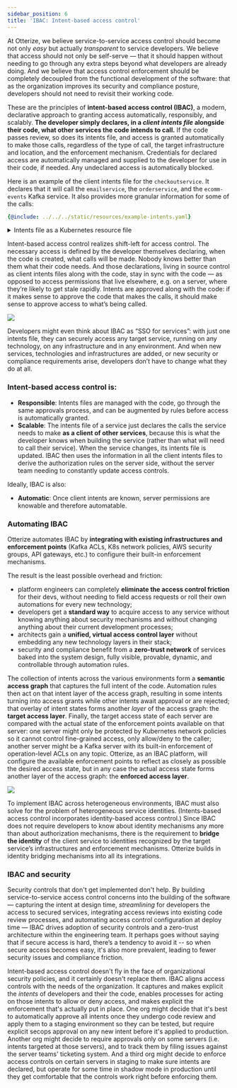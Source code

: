 ```yaml
---
sidebar_position: 6
title: 'IBAC: Intent-based access control'
---
```


At Otterize, we believe service-to-service access control should become not only *easy* but actually *transparent* to service developers. We believe that access should not only be self-serve — that it should happen without needing to go through any extra steps beyond what developers are already doing. And we believe that access control enforcement should be completely decoupled from the functional development of the software: that as the organization improves its security and compliance posture, developers should not need to revisit their working code.

These are the principles of **intent-based access control (IBAC)**, a modern, declarative approach to granting access automatically, responsibly, and scalably. **The developer simply declares, in a *client intents file* alongside their code, what other services the code intends to call.** If the code passes review, so does its intents file, and access is granted automatically to make those calls, regardless of the type of call, the target infrastructure and location, and the enforcement mechanism. Credentials for declared access are automatically managed and supplied to the developer for use in their code, if needed. Any undeclared access is automatically blocked.

Here is an example of the client intents file for the `checkoutservice`.
It declares that it will call the `emailservice`, the `orderservice`, and the `ecomm-events` Kafka service.
It also provides more granular information for some of the calls:
```yaml
{@include: ../../../static/resources/example-intents.yaml}
```

<details>
<summary>Intents file as a Kubernetes resource file</summary>
<div>

Here is the same intents file, now formatted as a Kubernetes custom resource file,
so it can be applied directly via `kubectl apply`:

```yaml
{@include: ../../../static/resources/example-intents-resource.yaml}
```

</div>
</details>

Intent-based access control realizes shift-left for access control. The necessary access is defined by the developer themselves declaring, when the code is created, what calls will be made. Nobody knows better than them what their code needs. And those declarations, living in source control as client intents files along with the code, stay in sync with the code — as opposed to access permissions that live elsewhere, e.g. on a server, where they’re likely to get stale rapidly. Intents are approved along with the code: if it makes sense to approve the code that makes the calls, it should make sense to approve access to what’s being called.

<img src="/img/ibac-is-client-oriented.png" />

Developers might even think about IBAC as “SSO for services”: with just one intents file, they can securely access any target service, running on any technology, on any infrastructure and in any environment. And when new services, technologies and infrastructures are added, or new security or compliance requirements arise, developers don’t have to change what they do at all.

### Intent-based access control is:

- **Responsible**: Intents files are managed with the code, go through the same approvals process, and can be augmented by rules before access is automatically granted.
- **Scalable**: The intents file of a service just declares the calls the service needs to make **as a client of other services**, because this is what the developer knows when building the service (rather than what will need to call their service). When the service changes, its intents file is updated. IBAC then uses the information in all the client intents files to derive the authorization rules on the server side, without the server team needing to constantly update access controls.

Ideally, IBAC is also:

- **Automatic**: Once client intents are known, server permissions are knowable and therefore automatable.

### Automating IBAC

Otterize automates IBAC by **integrating with existing infrastructures and enforcement points** (Kafka ACLs, K8s network policies, AWS security groups, API gateways, etc.) to configure their built-in enforcement mechanisms.

The result is the least possible overhead and friction:

- platform engineers can completely **eliminate the access control friction** for their devs, without needing to field access requests or roll their own automations for every new technology;
- developers get a **standard way** to acquire access to any service without knowing anything about security mechanisms and without changing anything about their current development processes;
- architects gain a **unified, virtual access control layer** without embedding any new technology layers in their stack;
- security and compliance benefit from a **zero-trust network** of services baked into the system design, fully visible, provable, dynamic, and controllable through automation rules.

The collection of intents across the various environments form a **semantic access graph** that captures
the full intent of the code. Automation rules then act on that intent layer of the access graph, resulting in
some intents turning into access grants while other intents await approval or are rejected;
that overlay of intent states forms another *layer* of the access graph: the **target access layer**.
Finally, the target access state of each
server are compared with the actual state of the enforcement points available on that server: one server might only be
protected by Kubernetes network policies so it cannot control fine-grained access, only allow/deny to the caller;
another server might be a Kafka server with its built-in enforcement of operation-level ACLs on any topic.
Otterize, as an IBAC platform, will configure the available enforcement points to reflect as closely as possible the
desired access state, but in any case the actual access state forms another layer of the access graph:
the **enforced access layer**.

<img src="/img/access-graph.png" />

To implement IBAC across heterogeneous environments, IBAC must also solve for the problem of heterogeneous service identities. (Intents-based access control incorporates identity-based access control.) Since IBAC does not require developers to know about identity mechanisms any more than about authorization mechanisms, there is the requirement to **bridge the identity** of the client service to identities recognized by the target service’s infrastructures and enforcement mechanisms. Otterize builds in identity bridging mechanisms into all its integrations.

### IBAC and security

Security controls that don't get implemented don't help. By building service-to-service access
control concerns into the building of the software &mdash; capturing the intent at design time,
*streamlining* for developers the access to secured services, integrating access reviews into existing
code review processes, and automating access control configuration at deploy time &mdash; IBAC drives adoption
of security controls and a zero-trust architecture within the engineering team.
It perhaps goes without saying that if secure access is hard, there’s a tendency to avoid it --
so when secure access becomes easy, it's also more prevalent, leading to fewer security issues and compliance friction.

Intent-based access control doesn't fly in the face of organizational security policies,
and it certainly doesn't replace them. IBAC aligns access controls with the needs of the organization.
It captures and makes explicit the *intents* of developers and their the code,
enables processes for acting on those intents to allow or deny access,
and makes explicit the enforcement that's actually put in place.
One org might decide that it's best to automatically approve all intents once they undergo code review and apply
them to a staging environment so they can be tested, but require explicit secops approval on any new intent before
it's applied to production. Another org might decide to require approvals only on some servers (i.e. intents targeted
at those servers), and to track them by filing issues against the server teams' ticketing system.
And a third org might decide to enforce access controls on certain servers in staging to make sure intents are declared,
but operate for some time in shadow mode in production until they get comfortable that the controls work right before
enforcing them.